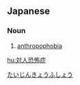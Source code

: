 ==Japanese==
{{ja-kanjitab|たい|じん|きょう|ふ|しょう|yomi=on}}

===Noun===
{{ja-noun|たいじん きょうふしょう}}

# [[anthropophobia]] {{gloss|fear of human beings}}

[[Category:ja:Phobias|たいじんきょうふしょう]]

[[hu:対人恐怖症]]
